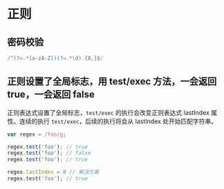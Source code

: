 # 正则
## 密码校验

```js
/^(?=.*[a-zA-Z])(?=.*\d).{8,}$/
```

## 正则设置了全局标志，用 test/exec 方法，一会返回 true，一会返回 false
正则表达式设置了全局标志，`test/exec` 的执行会改变正则表达式 lastIndex 属性。连续的执行 `test/exec`，后续的执行将会从 lastIndex 处开始匹配字符串。
```js
var regex = /foo/g;

regex.test('foo'); // true
regex.test('foo'); // false
regex.test('foo'); // true

regex.lastIndex = 0 // 解决方案
regex.test('foo'); // true

```